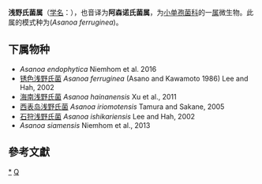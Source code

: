 {{Automatic taxobox
| taxon = Asanoa
| authority = Lee and Hah, 2002
| type species = 锈色浅野氏菌<br>''Asanoa ferruginea''
| type species authority = (Asano and Kawamoto, 1986) Lee and Hah, 2002
}}
'''浅野氏菌属'''（[[学名|学名]]：{{lang|la|''Asanoa''}}），也音译为'''阿森诺氏菌属'''，为[[小单孢菌科|小单孢菌科]]的一[[属|属]]微生物。此属的模式种为(''Asanoa ferruginea'')。

==下属物种==
* ''Asanoa endophytica'' Niemhom et al. 2016
* [[锈色浅野氏菌|锈色浅野氏菌]] ''Asanoa ferruginea'' (Asano and Kawamoto 1986) Lee and Hah, 2002
* [[海南浅野氏菌|海南浅野氏菌]] ''Asanoa hainanensis'' Xu et al., 2011
* [[西表岛浅野氏菌|西表岛浅野氏菌]] ''Asanoa iriomotensis'' Tamura and Sakane, 2005
* [[石狩浅野氏菌|石狩浅野氏菌]] ''Asanoa ishikariensis'' Lee and Hah, 2002
* ''Asanoa siamensis'' Niemhom et al., 2013

==參考文獻==
{{reflist}}

{{taxonbar}}

[[Category:_小单孢菌科|*]]
[[Category:_2002年描述的分类群|Q]]